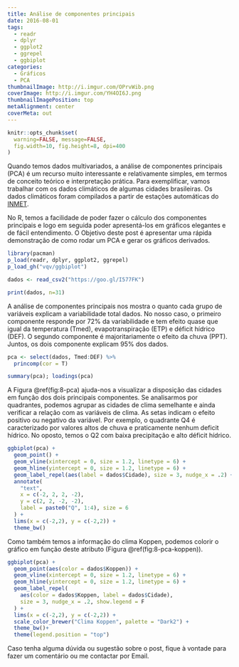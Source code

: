 ---
title: Análise de componentes principais
date: 2016-08-01
tags:
  - readr
  - dplyr
  - ggplot2
  - ggrepel
  - ggbiplot
categories:
  - Gráficos
  - PCA
thumbnailImage: http://i.imgur.com/OPrvWib.png
coverImage: http://i.imgur.com/YH4OI6J.png
thumbnailImagePosition: top
metaAlignment: center
coverMeta: out
---

```{r setup, include=FALSE}
knitr::opts_chunk$set(
  warning=FALSE, message=FALSE,
  fig.width=10, fig.height=8, dpi=400
)
```

Quando temos dados multivariados, a análise de componentes principais (PCA) é um recurso muito interessante e relativamente simples, em termos de conceito teórico e interpretação prática. Para exemplificar, vamos trabalhar com os dados climáticos de algumas cidades brasileiras. Os dados climáticos foram compilados a partir de estações automáticas do [INMET](http://www.inmet.gov.br/portal/index.php?r=estacoes/estacoesautomaticas). 

No R, temos a facilidade de poder fazer o cálculo dos componentes principais e logo em seguida poder apresentá-los em gráficos elegantes e de fácil entendimento. O Objetivo deste post é apresentar uma rápida demonstração de como rodar um PCA e gerar os gráficos derivados.

```{r}
library(pacman)
p_load(readr, dplyr, ggplot2, ggrepel)
p_load_gh("vqv/ggbiplot")
```

```{r, message=FALSE}
dados <- read_csv2("https://goo.gl/I577FK")

print(dados, n=31)
```

A análise de componentes principais nos mostra o quanto cada grupo de variáveis explicam a variabilidade total dados. No nosso caso, o primeiro componente responde por 72% da variabilidade e tem efeito quase que igual da temperatura (Tmed), evapotranspiração (ETP) e déficit hídrico (DEF). O segundo componente é majoritariamente o efeito da chuva (PPT). Juntos, os dois componente explicam 95% dos dados.

```{r}
pca <- select(dados, Tmed:DEF) %>%
  princomp(cor = T)

summary(pca); loadings(pca)
```

A Figura \@ref(fig:8-pca) ajuda-nos a visualizar a disposição das cidades em função dos dois principais componentes. Se analisarmos por quadrantes, podemos agrupar as cidades de clima semelhante e ainda verificar a relação com as variáveis de clima. As setas indicam o efeito positivo ou negativo da variável. Por exemplo, o quadrante Q4 é caracterizado por valores altos de chuva e praticamente nenhum deficit hídrico. No oposto, temos o Q2 com baixa precipitação e alto déficit hídrico.

```{r 8-pca, fig.width=8, fig.height=8, warning=FALSE, fig.cap="Representação gráfica dos componentes principais."}
ggbiplot(pca) +
  geom_point() +
  geom_vline(xintercept = 0, size = 1.2, linetype = 6) +
  geom_hline(yintercept = 0, size = 1.2, linetype = 6) +
  geom_label_repel(aes(label = dados$Cidade), size = 3, nudge_x = .2) +
  annotate(
    "text",
    x = c(-2, 2, 2, -2),
    y = c(2, 2, -2, -2), 
    label = paste0("Q", 1:4), size = 6
  ) +
  lims(x = c(-2,2), y = c(-2,2)) +
  theme_bw()
```

Como também temos a informação do clima Koppen, podemos colorir o gráfico em função deste atributo (Figura \@ref(fig:8-pca-koppen)).

```{r 8-pca-koppen, fig.width=8, fig.height=8, fig.cap="Representação gráfica dos componentes principais com classificação Koppen."}
ggbiplot(pca) +
  geom_point(aes(color = dados$Koppen)) +
  geom_vline(xintercept = 0, size = 1.2, linetype = 6) +
  geom_hline(yintercept = 0, size = 1.2, linetype = 6) +
  geom_label_repel(
    aes(color = dados$Koppen, label = dados$Cidade),
    size = 3, nudge_x = .2, show.legend = F
  ) +
  lims(x = c(-2,2), y = c(-2,2)) +
  scale_color_brewer("Clima Koppen", palette = "Dark2") +
  theme_bw()+
  theme(legend.position = "top")
```

Caso tenha alguma dúvida ou sugestão sobre o post, fique à vontade para fazer um comentário ou me contactar por Email.
